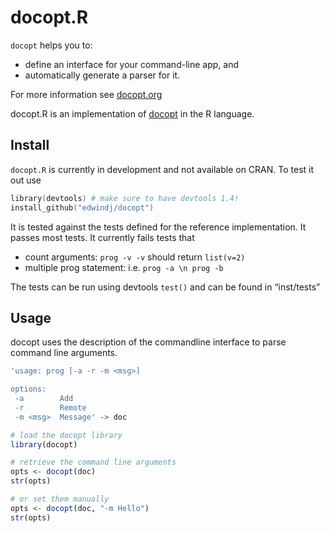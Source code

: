 docopt.R
========================================================

`docopt` helps you to:

- define an interface for your command-line app, and
- automatically generate a parser for it.

For more information see [docopt.org](http://docopt.org)

docopt.R is an implementation of [docopt](http://docopt.org) in the R language.

Install
-------

`docopt.R` is currently in development and not available on CRAN.
To test it out use
```S
library(devtools) # make sure to have devtools 1.4!
install_github("edwindj/docopt")
```

It is tested against the tests defined for the reference implementation.
It passes most tests. It currently fails tests that 

- count arguments: `prog -v -v` should return `list(v=2)`
- multiple prog statement: i.e. `prog -a \n prog -b`

The tests can be run using devtools `test()` and can be found in "inst/tests"

Usage
-----

docopt uses the description of the commandline interface to parse command line
arguments.

```r
'usage: prog [-a -r -m <msg>]

options:
 -a        Add
 -r        Remote
 -m <msg>  Message' -> doc

# load the docopt library
library(docopt)

# retrieve the command line arguments
opts <- docopt(doc)
str(opts)

# or set them manually
opts <- docopt(doc, "-m Hello")
str(opts)
```
